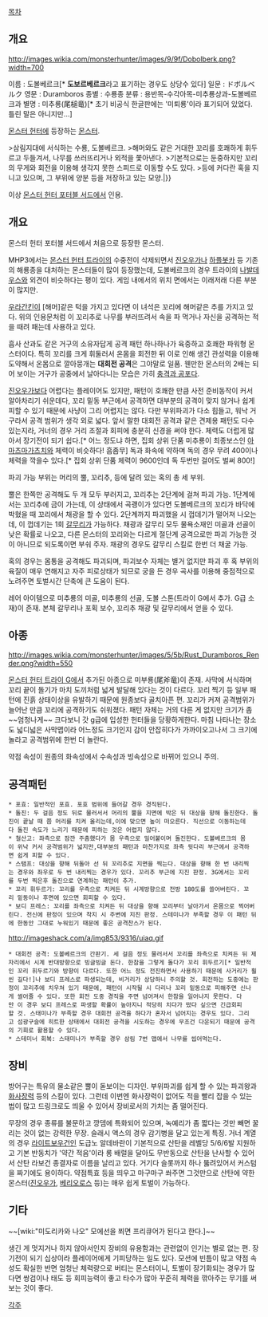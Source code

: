 [[목차]]

== 개요 ==
http://images.wikia.com/monsterhunter/images/9/9f/Dobolberk.png?width=700

이름 : 도볼베르크[* '''도보르베르크'''라고 표기하는 경우도 상당수 있다]
일문 : ドボルベルク
영문 : Duramboros
종별 : 수룡종
분류 : 용반목-수각아목-미추룡상과-도볼베르크과
별명 : 미추룡(尾槌竜)[* 초기 비공식 한글판에는 '미퇴룡'이라 표기되어 있었다. 틀린 말은 아니지만...]

[[몬스터 헌터]]에 등장하는 [[몬스터]].

>삼림지대에 서식하는 수룡, 도볼베르크.
>해머와도 같은 거대한 꼬리를 호쾌하게 휘두르고 두들겨서, 나무를 쓰러뜨리거나 외적을 쫓아낸다.
>기본적으로는 둔중하지만 꼬리의 무게와 회전을 이용해 생각지 못한 스피드로 이동할 수도 있다.
>등에 커다란 혹을 지니고 있으며, 그 부위에 양분 등을 저장하고 있는 모양.|}}

이상 [[몬스터 헌터 포터블 서드]]에서 인용.

== 개요 ==
몬스터 헌터 포터블 서드에서 처음으로 등장한 몬스터.

MHP3에서는 [[몬스터 헌터 트라이]]의 수중전이 삭제되면서 [[진오우가]]나 [[하플봇카]] 등 기존의 해룡종을 대처하는 몬스터들이 많이 등장했는데, 도볼베르크의 경우 트라이의 [[나발데우스]]와 외견이 비슷하다는 평이 있다. 게임 내에서의 위치 면에서는 이래저래 다른 부분이 많지만.

[[우라간킨]]이 [해머]같은 턱을 가지고 있다면 이 녀석은 꼬리에 해머같은 추를 가지고 있다. 위의 인용문처럼 이 꼬리추로 나무를 부러뜨려서 속을 파 먹거나 자신을 공격하는 적을 때려 패는데 사용하고 있다.

흡사 산과도 같은 거구의 소유자답게 공격 패턴 하나하나가 육중하고 호쾌한 파워형 몬스터이다. 특히 꼬리를 크게 휘둘러서 온몸을 회전한 뒤 이로 인해 생긴 관성력을 이용해 도약해서 온몸으로 깔아뭉개는 '''대회전 공격'''은 그야말로 일품. 웬만한 몬스터의 2배는 되어 보이는 거구가 공중에서 날아다니는 모습은 가히 [[충격과 공포]]다.
 
[[진오우가]]보다 어렵다는 플레이어도 있지만, 패턴이 호쾌한 만큼 사전 준비동작이 커서 알아차리기 쉬운데다, 꼬리 밑동 부근에서 공격하면 대부분의 공격이 맞지 않거나 쉽게 피할 수 있기 때문에 사냥이 그리 어렵지는 않다. 다만 부위파괴가 다소 힘들고, 워낙 거구라서 공격 범위가 생각 외로 넓다. 앞서 말한 대회전 공격과 같은 견제용 패턴도 다수 있는지라, 거너의 경우 거리 조절과 회피에 충분히 신경을 써야 한다. 체력도 더럽게 많아서 장기전이 되기 쉽다.[* 어느 정도냐 하면, 집회 상위 단품 미추룡이 최종보스인 [[아마츠마가츠치]]와 체력이 비슷하다! 흠좀무] 독과 화속에 약하며 독의 경우 무려 400이나 체력을 깍을수 있다.[* 집회 상위 단품 체력이 9600인데 독 두번만 걸어도 벌써 800!]

파괴 가능 부위는 머리의 뿔, 꼬리추, 등에 달려 있는 혹의 총 세 부위.

뿔은 한쪽만 공격해도 두 개 모두 부러지고, 꼬리추는 2단계에 걸쳐 파괴 가능. 1단계에서는 꼬리추에 금이 가는데, 이 상태에서 곡괭이가 있다면 도볼베르크의 꼬리가 바닥에 박혔을 때 꼬리에서 채광을 할 수 있다. 2단계까지 파괴했을 시 껍데기가 떨어져 나오는데, 이 껍데기는 1회 [[갈무리]]가 가능하다. 채광과 갈무리 모두 물욕소재인 미골과 선골이 낮은 확률로 나오고, 다른 몬스터의 꼬리와는 다르게 절단계 공격으로만 파괴 가능한 것이 아니므로 되도록이면 부숴 주자. 채광의 경우도 갈무리 스킬로 한번 더 채굴 가능.

혹의 경우는 몸통을 공격해도 파괴되며, 파괴보수 자체는 별거 없지만 파괴 후 혹 부위의 육질이 매우 연해지고 자주 피로상태가 되므로 궁을 든 경우 곡사를 이용해 중점적으로 노려주면 토벌시간 단축에 큰 도움이 된다.

레어 아이템으로 미추룡의 미골, 미추룡의 선골, 도볼 스톤(트라이 G에서 추가. G급 소재)이 존재. 본체 갈무리나 포획 보수, 꼬리추 채광 및 갈무리에서 얻을 수 있다.

== 아종 ==
http://images.wikia.com/monsterhunter/images/5/5b/Rust_Duramboros_Render.png?width=550

[[몬스터 헌터 트라이 G]]에서 추가된 아종으로 미부룡(尾斧竜)이 존재. 사막에 서식하며 꼬리 끝이 돌기가 마치 도끼처럼 넓게 발달해 있다는 것이 다르다. 꼬리 찍기 등 일부 패턴에 진흙 상태이상을 유발하기 때문에 원종보다 골치아픈 편. 꼬리가 커져 공격범위가 늘어난 만큼 꼬리에 공격하기도 쉬워졌다. 패턴 자체는 거의 다른 게 없지만 크기가 좀~~엄청나게~~ 크다보니 갓 g급에 입성한 헌터들을 당황하게한다. 마침 나타나는 장소도 넓디넓은 사막맵이라 어느정도 크기인지 감이 안잡히다가 가까이오고나서 그 크기에 놀라고 공격범위에 한번 더 놀란다.

약점 속성이 원종의 화속성에서 수속성과 빙속성으로 바뀌어 있으니 주의.

== 공격패턴 ==
 * 포효: 일반적인 포효. 포효 범위에 들어갈 경우 경직된다.
 * 돌진: 두 걸음 정도 뒤로 물러서서 머리의 뿔을 지면에 박은 뒤 대상을 향해 돌진한다. 돌진이 끝날 때 쯤 머리를 치켜 올리는데,이에 맞으면 높이 떠오른다. 직선으로 이동하는데다 돌진 속도가 느리기 때문에 피하는 것은 어렵지 않다.
 * 철산고: 좌측으로 잠깐 주춤했다가 몸 우측으로 밀어붙이며 돌진한다. 도볼베르크의 몸이 위낙 커서 공격범위가 넓지만,대부분의 패턴과 마찬가지로 좌측 뒷다리 부근에서 공격하면 쉽게 피할 수 있다.
 * 스탬프: 대상을 향해 뒤돌아 선 뒤 꼬리추로 지면을 찍는다. 대상을 향해 한 번 내리찍는 경우와 좌우로 두 번 내리찍는 경우가 있다. 꼬리추 부근에 지진 판정. 3G에서는 꼬리를 두번 찍은후 돌진으로 연계하는 패턴이 추가.
 * 꼬리 휘두르기: 꼬리를 우측으로 치켜든 뒤 시계방향으로 전방 180도를 쓸어버린다. 꼬리 밑동이나 후면에 있으면 회피할 수 있다.
 * 보디 프레스: 꼬리를 좌측으로 치켜든 뒤 대상을 향해 꼬리부터 날아가서 온몸으로 찍어버린다. 전신에 판정이 있으며 착지 시 주변에 지진 판정. 스테미나가 부족할 경우 이 패턴 뒤에 한동안 그대로 누워있기 때문에 좋은 공격찬스가 된다.

http://imageshack.com/a/img853/9316/uiaq.gif
 * 대회전 공격: 도볼베르크의 간판기. 세 걸음 정도 물러서서 꼬리를 좌측으로 치켜든 뒤 제자리에서 시계 반대방향으로 빙글빙글 돈다. 한참을 그렇게 돌다가 꼬리 휘두르기[* 일반적인 꼬리 휘두르기와 방향이 다르다. 또한 어느 정도 전진하면서 사용하기 때문에 사거리가 훨씬 길다!]나 보디 프레스로 파생되는데, 비거리가 상당하니 주의할 것. 회전하는 도중에는 판정이 꼬리추에 치우쳐 있기 때문에, 패턴이 시작될 시 다리나 꼬리 밑동으로 피해주면 신나게 썰어줄 수 있다. 또한 회전 도중 경직을 주면 넘어져서 한참을 일어나지 못한다. 다만 이 경우 보디 프레스로 파생할 확률이 높아지니 적당히 치다가 떴다 싶으면 긴급회피할 것. 스태미나가 부족할 경우 대회전 공격을 하다가 혼자서 넘어지는 경우도 있다. 그리고 섬광구슬에 히트한 상태에서 대회전 공격을 시도하는 경우에 무조건 다운되기 때문에 공격의 기회로 활용할 수 있다.
 * 스테미너 회복: 스태미나가 부족할 경우 삼림 7번 맵에서 나무를 씹어먹는다.      

== 장비 ==
방어구는 특유의 물소같은 뿔이 돋보이는 디자인. 부위파괴를 쉽게 할 수 있는 파괴왕과 [[화사장력]] 등의 스킬이 있다. 그런데 이번엔 화사장력이 없어도 적을 빨리 잡을 수 있는 법이 많고 드링크로도 띄울 수 있어서 장비로서의 가치는 좀 떨어진다.

무장의 경우 종류를 불문하고 깡뎀에 특화되어 있으며, 녹예리가 좀 짧다는 것만 빼면 꿀리는 것이 없는 강력한 무장. 슬래시 액스의 경우 감기병을 달고 있는게 특징. 거너 계열의 경우 [[라이트보우건]]인 도급노 알데바란이 기본적으로 산탄을 레벨당 5/6/6발 지원하고 기본 반동치가 '약간 적음'이라 롱 배럴을 달아도 무반동으로 산탄을 난사할 수 있어서 산탄 라보건 종결자로 이름을 날리고 있다. 거기다 슬롯까지 하나 뚫려있어서 커스텀을 짜기에도 용이하다. 약점특효 등을 띄우고 마구마구 쏴주면 그것만으로 산탄에 약한 몬스터([[진오우가]], [[베리오로스]] 등)는 매우 쉽게 토벌이 가능하다.

== 기타 ==
~~[wiki:"미도리카와 나오" 모에선을 쬐면 프리큐어가 된다고 한다.]~~

생긴 게 멋지거나 하지 않아서인지 장비의 유용함과는 관련없이 인기는 별로 없는 편. 장기전이 되기 십상이라 플레이어에게 기피당하는 일도 있다. 모션에 빈틈이 많고 약점 속성도 확실한 반면 엄청난 체력량으로 버티는 몬스터이니, 토벌이 장기화되는 경우가 많다면 쌍검이나 태도 등 회피능력이 좋고 타수가 많아 꾸준히 체력을 깎아주는 무기를 써보는 것이 좋다. 

[[각주]]
